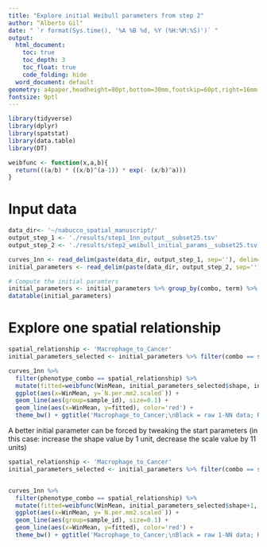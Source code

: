 ```yaml
---
title: "Explore initial Weibull parameters from step 2"
author: “Alberto Gil"
date: " `r format(Sys.time(), '%A %B %d, %Y (%H:%M:%S)')` "
output:
  html_document:
    toc: true
    toc_depth: 3
    toc_float: true
    code_folding: hide
  word_document: default
geometry: a4paper,headheight=80pt,bottom=30mm,footskip=60pt,right=16mm,left=22mm
fontsize: 9ptl
---
```



```r
library(tidyverse)
library(dplyr)
library(spatstat)
library(data.table)
library(DT)

weibfunc <- function(x,a,b){
  return(((a/b) * ((x/b)^(a-1)) * exp(- (x/b)^a)))
}

```

# Input data 

```r
data_dir<- '~/nabucco_spatial_manuscript/'
output_step_1 <- './results/step1_1nn_output__subset25.tsv'
output_step_2 <- './results/step2_weibull_initial_params__subset25.tsv'

curves_1nn <- read_delim(paste(data_dir, output_step_1, sep=''), delim='\t')
initial_parameters <- read_delim(paste(data_dir, output_step_2, sep=''), delim='\t')

# Compute the initial paramters
initial_parameters <- initial_parameters %>% group_by(combo, term) %>% dplyr::summarise(estimate=mean(estimate)) %>% spread(key='term',value='estimate')
datatable(initial_parameters)
```

# Explore one spatial relationship

```r
spatial_relationship <- 'Macrophage_to_Cancer'
initial_parameters_selected <- initial_parameters %>% filter(combo == spatial_relationship)

curves_1nn %>%
  filter(phenotype_combo == spatial_relationship) %>% 
  mutate(fitted=weibfunc(WinMean, initial_parameters_selected$shape, initial_parameters_selected$scale)) %>% 
  ggplot(aes(x=WinMean, y=`N.per.mm2.scaled`)) +
  geom_line(aes(group=sample_id), size=0.1) +
  geom_line(aes(x=WinMean, y=fitted), color='red') +
  theme_bw() + ggtitle('Macrophage_to_Cancer;\nBlack = raw 1-NN data; Red = Weibull distribution built with initial parameters')
```

A better initial parameter can be forced by tweaking the start parameters (in this case: increase the shape value by 1 unit, decrease the scale value by 11 units)


```r
spatial_relationship <- 'Macrophage_to_Cancer'
initial_parameters_selected <- initial_parameters %>% filter(combo == spatial_relationship)


curves_1nn %>%
  filter(phenotype_combo == spatial_relationship) %>% 
  mutate(fitted=weibfunc(WinMean, initial_parameters_selected$shape+1, initial_parameters_selected$scale-11)) %>% 
  ggplot(aes(x=WinMean, y=`N.per.mm2.scaled`)) +
  geom_line(aes(group=sample_id), size=0.1) +
  geom_line(aes(x=WinMean, y=fitted), color='red') +
  theme_bw() + ggtitle('Macrophage_to_Cancer;\nBlack = raw 1-NN data; Red = Weibull distribution built with adjusted parameters')
```

